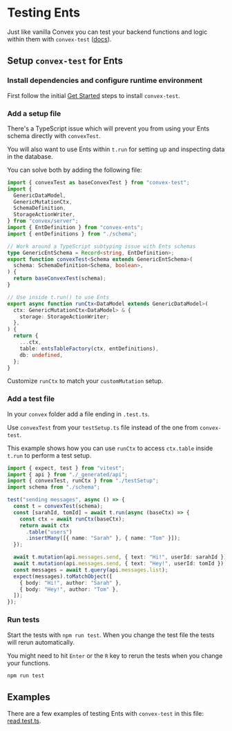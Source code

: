 
# Testing Ents

Just like vanilla Convex you can test your backend functions and logic within
them with `convex-test` ([docs](https://docs.convex.dev/functions/testing)).

## Setup `convex-test` for Ents

<Steps>

### Install dependencies and configure runtime environment

First follow the initial
[Get Started](https://docs.convex.dev/functions/testing#get-started) steps to
install `convex-test`.

### Add a setup file

There's a TypeScript issue which will prevent you from using your Ents schema
directly with `convexTest`.

You will also want to use Ents within `t.run` for setting up and inspecting data
in the database.

You can solve both by adding the following file:

```ts filename="convex/testSetup.ts"
import { convexTest as baseConvexTest } from "convex-test";
import {
  GenericDataModel,
  GenericMutationCtx,
  SchemaDefinition,
  StorageActionWriter,
} from "convex/server";
import { EntDefinition } from "convex-ents";
import { entDefinitions } from "./schema";

// Work around a TypeScript subtyping issue with Ents schemas
type GenericEntSchema = Record<string, EntDefinition>;
export function convexTest<Schema extends GenericEntSchema>(
  schema: SchemaDefinition<Schema, boolean>,
) {
  return baseConvexTest(schema);
}

// Use inside t.run() to use Ents
export async function runCtx<DataModel extends GenericDataModel>(
  ctx: GenericMutationCtx<DataModel> & {
    storage: StorageActionWriter;
  },
) {
  return {
    ...ctx,
    table: entsTableFactory(ctx, entDefinitions),
    db: undefined,
  };
}
```

Customize `runCtx` to match your `customMutation` setup.

### Add a test file

In your `convex` folder add a file ending in `.test.ts`.

Use `convexTest` from your `testSetup.ts` file instead of the one from
`convex-test`.

This example shows how you can use `runCtx` to access `ctx.table` inside `t.run`
to perform a test setup.

```ts filename="convex/messages.test.ts"
import { expect, test } from "vitest";
import { api } from "./_generated/api";
import { convexTest, runCtx } from "./testSetup";
import schema from "./schema";

test("sending messages", async () => {
  const t = convexTest(schema);
  const [sarahId, tomId] = await t.run(async (baseCtx) => {
    const ctx = await runCtx(baseCtx);
    return await ctx
      .table("users")
      .insertMany([{ name: "Sarah" }, { name: "Tom" }]);
  });

  await t.mutation(api.messages.send, { text: "Hi!", userId: sarahId });
  await t.mutation(api.messages.send, { text: "Hey!", userId: tomId });
  const messages = await t.query(api.messages.list);
  expect(messages).toMatchObject([
    { body: "Hi!", author: "Sarah" },
    { body: "Hey!", author: "Tom" },
  ]);
});
```

### Run tests

Start the tests with `npm run test`. When you change the test file the tests
will rerun automatically.

You might need to hit `Enter` or the `R` key to rerun the tests when you change
your functions.

```sh
npm run test
```

</Steps>

## Examples

There are a few examples of testing Ents with `convex-test` in this file:
[read.test.ts](https://github.com/xixixao/convex-ents/blob/main/test/convex/read.test.ts).
